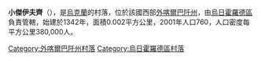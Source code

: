 {{coord|48|29|57|N|22|18|12|E|scale:100000|display=title}}

'''小傑伊夫齊'''（{{lang-uk|Малі Геївці}}），是[[烏克蘭|烏克蘭]]的村落，位於該國西部[[外喀爾巴阡州|外喀爾巴阡州]]，由[[烏日霍羅德區|烏日霍羅德區]]負責管轄，始建於1342年，面積0.002平方公里，2001年人口760，人口密度每平方公里380,000人。

{{DEFAULTSORT:Малі Геївці}}

[[Category:外喀爾巴阡州村落|Category:外喀爾巴阡州村落]]
[[Category:烏日霍羅德區村落|Category:烏日霍羅德區村落]]


{{Zakarpattia-geo-stub}}